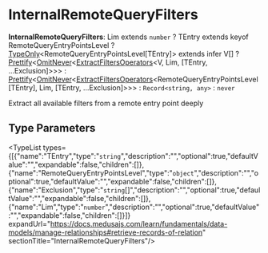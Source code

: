 
# InternalRemoteQueryFilters

 **InternalRemoteQueryFilters**: Lim extends `number` ? TEntry extends keyof RemoteQueryEntryPointsLevel ? [TypeOnly](../../../types/types.TypeOnly/page.mdx)&#60;RemoteQueryEntryPointsLevel[TEntry]&#62; extends infer V[] ? [Prettify](../../../types/types.Prettify/page.mdx)&#60;[OmitNever](../../../types/types.OmitNever/page.mdx)&#60;[ExtractFiltersOperators](../../../types/types.ExtractFiltersOperators/page.mdx)&#60;V, Lim, [TEntry, ...Exclusion]&#62;&#62;&#62; : [Prettify](../../../types/types.Prettify/page.mdx)&#60;[OmitNever](../../../types/types.OmitNever/page.mdx)&#60;[ExtractFiltersOperators](../../../types/types.ExtractFiltersOperators/page.mdx)&#60;RemoteQueryEntryPointsLevel[TEntry], Lim, [TEntry, ...Exclusion]&#62;&#62;&#62; : `Record<string, any>` : `never`

Extract all available filters from a remote entry point deeply

## Type Parameters

<TypeList types={[{"name":"TEntry","type":"`string`","description":"","optional":true,"defaultValue":"","expandable":false,"children":[]},{"name":"RemoteQueryEntryPointsLevel","type":"`object`","description":"","optional":true,"defaultValue":"","expandable":false,"children":[]},{"name":"Exclusion","type":"`string`[]","description":"","optional":true,"defaultValue":"","expandable":false,"children":[]},{"name":"Lim","type":"`number`","description":"","optional":true,"defaultValue":"","expandable":false,"children":[]}]} expandUrl="https://docs.medusajs.com/learn/fundamentals/data-models/manage-relationships#retrieve-records-of-relation" sectionTitle="InternalRemoteQueryFilters"/>
